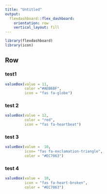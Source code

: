 ```yaml
---
title: "Untitled"
output: 
  flexdashboard::flex_dashboard:
    orientation: row
    vertical_layout: fill
---
```


```r
library(flexdashboard)
library(icon)

```

Row
------------------------------------
### test1
```r
valueBox(value = 11,
         color ="#AEB6BF",
         icon = "fas fa-globe")
```


### test 2

```r
valueBox(value = 12,
         color = "red",
         icon = "fas fa-heartbeat")

```

### test 3


```r
valueBox(value =  10,
         icon= "fas fa-exclamation-triangle",
         color = "#EC7063")
```

### test 4


```r
valueBox(value =  10,
         icon = "fas fa-heart-broken",
         color = "#EC7063")
```
